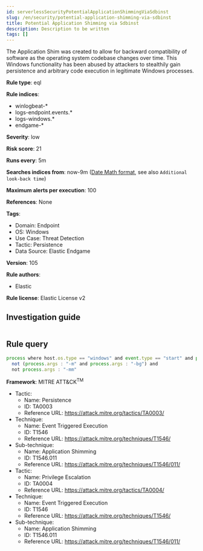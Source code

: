 ```yaml
---
id: serverlessSecurityPotentialApplicationShimmingViaSdbinst
slug: /en/security/potential-application-shimming-via-sdbinst
title: Potential Application Shimming via Sdbinst
description: Description to be written
tags: []
---
```


<div id="potential-application-shimming-via-sdbinst"></div>

The Application Shim was created to allow for backward compatibility of software as the operating system codebase changes over time. This Windows functionality has been abused by attackers to stealthily gain persistence and arbitrary code execution in legitimate Windows processes.

**Rule type**: eql

**Rule indices**: 

* winlogbeat-*
* logs-endpoint.events.*
* logs-windows.*
* endgame-*

**Severity**: low

**Risk score**: 21

**Runs every**: 5m

**Searches indices from**: now-9m ([Date Math format](((ref))/common-options.html#date-math), see also <DocLink id="serverlessSecurityRulesUiCreate" section="set-the-rules-schedule">`Additional look-back time`</DocLink>)

**Maximum alerts per execution**: 100

**References**: None

**Tags**: 

* Domain: Endpoint
* OS: Windows
* Use Case: Threat Detection
* Tactic: Persistence
* Data Source: Elastic Endgame

**Version**: 105

**Rule authors**: 

* Elastic

**Rule license**: Elastic License v2

## Investigation guide

```markdown

```

## Rule query

```js
process where host.os.type == "windows" and event.type == "start" and process.name : "sdbinst.exe" and
  not (process.args : "-m" and process.args : "-bg") and
  not process.args : "-mm"

```

**Framework**: MITRE ATT&CK<sup>TM</sup>

* Tactic:
    * Name: Persistence
    * ID: TA0003
    * Reference URL: https://attack.mitre.org/tactics/TA0003/
* Technique:
    * Name: Event Triggered Execution
    * ID: T1546
    * Reference URL: https://attack.mitre.org/techniques/T1546/
* Sub-technique:
    * Name: Application Shimming
    * ID: T1546.011
    * Reference URL: https://attack.mitre.org/techniques/T1546/011/
* Tactic:
    * Name: Privilege Escalation
    * ID: TA0004
    * Reference URL: https://attack.mitre.org/tactics/TA0004/
* Technique:
    * Name: Event Triggered Execution
    * ID: T1546
    * Reference URL: https://attack.mitre.org/techniques/T1546/
* Sub-technique:
    * Name: Application Shimming
    * ID: T1546.011
    * Reference URL: https://attack.mitre.org/techniques/T1546/011/

